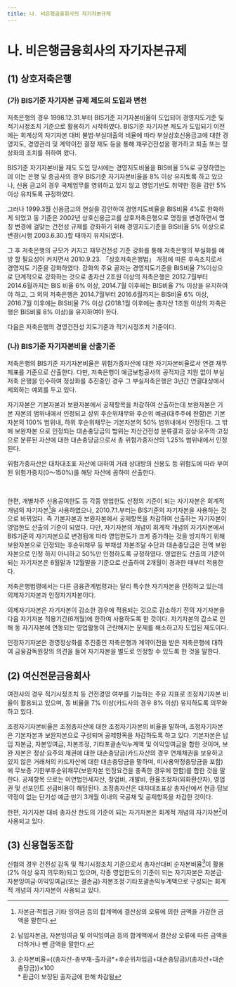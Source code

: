 ```yaml
---
title: 나. 비은행금융회사의 자기자본규제
---
```


# 나. 비은행금융회사의 자기자본규제

## (1) 상호저축은행
### (가) BIS기준 자기자본 규제 제도의 도입과 변천
저축은행의 경우 1998.12.31.부터 BIS기준 자기자본비율이 도입되어 경영지도기준 및 적기시정조치 기준으로 활용하기 시작하였다. BIS기준 자기자본 제도가 도입되기 이전에는 회계상의 자기자본 대비 불법·부실대출의 비율에 따라 부실상호신용금고에 대한 경영지도, 경영관리 및 계약이전 결정 제도 등을 통해 재무건전성을 평가하고 퇴출 또는 정상화의 조치를 취하여 왔다.

BIS기준 자기자본비율 제도 도입 당시에는 경영지도비율을 BIS비율 5%로 규정하였는데 이는 은행 및 종금사의 경우 BIS기준 자기자본비율을 8% 이상 유지토록 하고 있으나, 신용 금고의 경우 국제업무를 영위하고 있지 않고 영업기반도 취약한 점을 감안 5%이상 유지토록 규정하였다.

그러나 1999.3월 신용금고의 현실을 감안하여 경영지도비율을 BIS비율 4%로 완화하게 되었고 동 기준은 2002년 상호신용금고를 상호저축은행으로 명칭을 변경하면서 명칭 변경에 걸맞는 건전성 규제를 강화하기 위해 경영지도기준을 BIS비율 5% 이상으로 변경(시행 2003.6.30.)할 때까지 유지되었다.

그 후 저축은행의 규모가 커지고 재무건전성 기준 강화를 통해 저축은행의 부실화를 예방 할 필요성이 커지면서 2010.9.23. 「상호저축은행법」 개정에 따른 후속조치로서 경영지도 기준을 강화하였다. 강화의 주요 골자는 경영지도기준을 BIS비율 7%이상으로 단계적으로 강화하는 것으로 총자산 2조원 이상의 저축은행은 2012.7월부터 2014.6월까지는 BIS 비율 6% 이상, 2014.7월 이후에는 BIS비율 7% 이상을 유지하여야 하고, 그 외의 저축은행은 2014.7월부터 2016.6월까지는 BIS비율 6% 이상, 2016.7월 이후에는 BIS비율 7% 이상 (2018.1월 이후에는 총자산 1조원 이상의 저축은행은 BIS비율 8% 이상)을 유지하여야 한다.

다음은 저축은행의 경영건전성 지도기준과 적기시정조치 기준이다.

<GCenterImg src ="/fs/3232_1.png" />
<GCenterImg src ="/fs/3232_2.png" />

### (나) BIS기준 자기자본비율 산출기준
저축은행의 BIS기준 자기자본비율은 위험가중자산에 대한 자기자본비율로서 연결 재무 제표를 기준으로 산출한다. 다만, 저축은행이 예금보험공사의 공적자금 지원 없이 부실저축 은행을 인수하여 정상화를 추진중인 경우 그 부실저축은행은 3년간 연결대상에서 제외하는 예외를 두고 있다.

자기자본은 기본자본과 보완자본에서 공제항목을 차감하여 산출하는데 보완자본은 기본 자본의 범위내에서 인정되고 상위 후순위채무와 후순위 예금(대주주에 한함)은 기본자본의 100% 범위내, 하위 후순위채무는 기본자본의 50% 범위내에서 인정된다. 그 밖에 보완자본 으로 인정되는 대손충당금의 범위는 자산건전성 분류결과 정상·요주의·고정으로 분류된 자산에 대한 대손충당금으로서 총 위험가중자산의 1.25% 범위내에서 인정된다.

위험가중자산은 대차대조표 자산에 대하여 거래 상대방의 신용도 등 위험도에 따라 부여된 위험가중치(0〜150%)를 해당 자산에 곱하여 산출한다.

<GCenterImg src ="/fs/3232_3.png" /><br/>

한편, 개별차주 신용공여한도 등 각종 영업한도 산정의 기준이 되는 자기자본은 회계적 개념의 자기자본[^1]을 사용하였으나, 2010.7.1.부터는 BIS기준의 자기자본을 사용하는 것으로 바뀌었다. 즉 기본자본과 보완자본에서 공제항목을 차감하여 산출하는 자기자본이 영업한도 산출의 기준이 되었다. 다만, 자기자본의 개념이 회계적 개념의 자기자본에서 BIS기준의 자기자본으로 변경됨에 따라 영업한도가 크게 증가하는 것을 방지하기 위해 보완자본으로 인정되는 후순위채무 등 부채성 자본조달 수단과 대손충당금은 전액 보완자본으로 인정 하지 아니하고 50%만 인정하도록 규정하였다. 영업한도 산출의 기준이 되는 자기자본은 6월말과 12월말을 기준으로 산출하여 2개월이 경과한 때부터 적용한다.

[^1]: 자본금·적립금 기타 잉여금 등의 합계액에 결산상의 오류에 의한 금액을 가감한 금액을 말한다.

저축은행법령에서는 다른 금융관계법령과는 달리 특수한 자기자본을 인정하고 있는데 의제자기자본과 인정자기자본이다.

의제자기자본은 자기자본이 감소한 경우에 적용되는 것으로 감소하기 전의 자기자본을 다음 자기자본 적용기간(6개월)에 한하여 사용하도록 한 것이다. 자기자본의 감소로 인해 동 자기자본에 연동되는 영업활동이 곤란해지는 문제를 해소하고자 도입된 제도이다.

인정자기자본은 경영정상화를 추진중인 저축은행과 계약이전을 받은 저축은행에 대하여 금융감독원장의 의견을 들어 자기자본을 별도로 인정할 수 있도록 한 것을 말한다.

## (2) 여신전문금융회사
여전사의 경우 적기시정조치 등 건전경영 여부를 가늠하는 주요 지표로 조정자기자본 비율이 활용되고 있으며, 동 비율을 7% 이상(카드사의 경우 8% 이상) 유지하도록 의무화 하고 있다.

조정자기자본비율은 조정총자산에 대한 조정자기자본의 비율을 말하며, 조정자기자본은 기본자본과 보완자본으로 구성되며 공제항목을 차감하도록 하고 있다. 기본자본은 납입 자본금, 자본잉여금, 자본조정, 기타포괄손익누계액 및 이익잉여금을 합한 것이며, 보완 자본은 정상·요주의 채권에 대한 대손충당금(카드자산의 경우 연체채권을 보유하고 있지 않은 거래처의 카드자산에 대한 대손충당금을 말하며, 미사용약정충당금을 포함)에 무보증 기한부후순위채무(보완자본 인정요건을 충족한 경우에 한함)를 합한 것을 말한다. 공제항목 으로는 이연법인세자산, 창업비, 개발비, 환율조정차(외화환산차), 영업권 및 선포인트 선급비용이 해당된다. 조정총자산은 대차대조표상 총자산에서 현금·담보약정이 없는 단기성 예금·만기 3개월 이내의 국공채 및 공제항목을 차감한 것이다.

한편, 자기자본 대비 총자산 한도의 기준이 되는 자기자본은 회계적 개념의 자기자본[^2]이 사용되고 있다.

[^2]: 납입자본금, 자본잉여금 및 이익잉여금 등의 합계액에서 결산상 오류에 따른 금액을 더하거나 뺀 금액을 말한다.

## (3) 신용협동조합
신협의 경우 건전성 감독 및 적기시정조치 기준으로서 총자산대비 순자본비율[^3]이 활용 (2% 이상 유지 의무화)되고 있으며, 각종 영업한도의 기준이 되는 자기자본은 자본금· 자본잉여금·이익잉여금(또는 결손금)·자본조정·기타포괄손익누계액으로 구성되는 회계적 개념의 자기자본이 사용되고 있다.

[^3]: 순자본비율=\{(총자산-총부채-출자금*+후순위차입금+대손충당금)/(총자산+대손충당금)\}×100 <br/>* 환급이 보장된 출자금에 한해 차감됨
